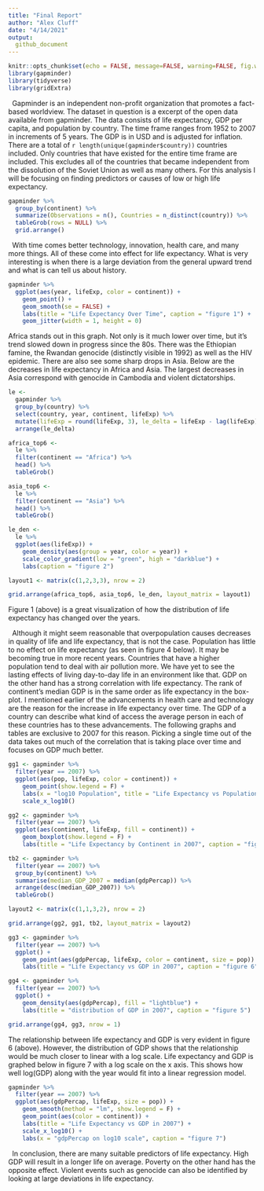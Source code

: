 ```yaml
---
title: "Final Report"
author: "Alex Cluff"
date: "4/14/2021"
output:
  github_document
---
```


```r
knitr::opts_chunk$set(echo = FALSE, message=FALSE, warning=FALSE, fig.width=9)
library(gapminder)
library(tidyverse)
library(gridExtra)
```

|   Gapminder is an independent non-profit organization that promotes a fact-based worldview. The dataset in question is a excerpt of the open data available from gapminder. The data consists of life expectancy, GDP per capita, and population by country. The time frame ranges from 1952 to 2007 in increments of 5 years. The GDP is in USD and is adjusted for inflation. There are a total of `r length(unique(gapminder$country))` countries included. Only countries that have existed for the entire time frame are included. This excludes all of the countries that became independent from the dissolution of the Soviet Union as well as many others. For this analysis I will be focusing on finding predictors or causes of low or high life expectancy.
```r
gapminder %>%
  group_by(continent) %>%
  summarize(Observations = n(), Countries = n_distinct(country)) %>% 
  tableGrob(rows = NULL) %>% 
  grid.arrange()
```


|   With time comes better technology, innovation, health care, and many more things. All of these come into effect for life expectancy. What is very interesting is when there is a large deviation from the general upward trend and what is can tell us about history.

```r
gapminder %>%
  ggplot(aes(year, lifeExp, color = continent)) +
    geom_point() +
    geom_smooth(se = FALSE) +
    labs(title = "Life Expectancy Over Time", caption = "figure 1") +
    geom_jitter(width = 1, height = 0)
```

Africa stands out in this graph. Not only is it much lower over time, but it's trend slowed down in progress since the 80s. There was the Ethiopian famine, the Rwandan genocide (distinctly visible in 1992) as well as the HIV epidemic. There are also see some sharp drops in Asia. Below are the  decreases in life expectancy in Africa and Asia. The largest decreases in Asia correspond with genocide in Cambodia and violent dictatorships.

```r
le <- 
  gapminder %>%
  group_by(country) %>%
  select(country, year, continent, lifeExp) %>%
  mutate(lifeExp = round(lifeExp, 3), le_delta = lifeExp - lag(lifeExp)) %>% 
  arrange(le_delta)

africa_top6 <- 
  le %>% 
  filter(continent == "Africa") %>% 
  head() %>% 
  tableGrob()

asia_top6 <- 
  le %>% 
  filter(continent == "Asia") %>% 
  head() %>%
  tableGrob()

le_den <- 
  le %>% 
  ggplot(aes(lifeExp)) +
    geom_density(aes(group = year, color = year)) +
    scale_color_gradient(low = "green", high = "darkblue") +
    labs(caption = "figure 2")

layout1 <- matrix(c(1,2,3,3), nrow = 2)

grid.arrange(africa_top6, asia_top6, le_den, layout_matrix = layout1)
```

Figure 1 (above) is a great visualization of how the distribution of life expectancy has changed over the years.


|   Although it might seem reasonable that overpopulation causes decreases in quality of life and life expectancy, that is not the case. Population has little to no effect on life expectancy (as seen in figure 4 below). It may be becoming true in more recent years. Countries that have a higher population tend to deal with air pollution more. We have yet to see the lasting effects of living day-to-day life in an environment like that. GDP on the other hand has a strong correlation with life expectancy. The rank of continent's median GDP is in the same order as life expectancy in the box-plot. I mentioned earlier of the advancements in health care and technology are the reason for the increase in life expectancy over time. The GDP of a country can describe what kind of access the average person in each of these countries has to these advancements. The following graphs and tables are exclusive to 2007 for this reason. Picking a single time out of the data takes out much of the correlation that is taking place over time and focuses on GDP much better.

```r
gg1 <- gapminder %>% 
  filter(year == 2007) %>% 
  ggplot(aes(pop, lifeExp, color = continent)) +
    geom_point(show.legend = F) +
    labs(x = "log10 Population", title = "Life Expectancy vs Population in 2007", caption = "figure 4") +
    scale_x_log10()

gg2 <- gapminder %>% 
  filter(year == 2007) %>%
  ggplot(aes(continent, lifeExp, fill = continent)) +
    geom_boxplot(show.legend = F) + 
    labs(title = "Life Expectancy by Continent in 2007", caption = "figure 3")

tb2 <- gapminder %>% 
  filter(year == 2007) %>% 
  group_by(continent) %>% 
  summarise(median_GDP_2007 = median(gdpPercap)) %>%
  arrange(desc(median_GDP_2007)) %>% 
  tableGrob()

layout2 <- matrix(c(1,1,3,2), nrow = 2)

grid.arrange(gg2, gg1, tb2, layout_matrix = layout2)
```

```r
gg3 <- gapminder %>% 
  filter(year == 2007) %>% 
  ggplot() +
    geom_point(aes(gdpPercap, lifeExp, color = continent, size = pop)) +
    labs(title = "Life Expectancy vs GDP in 2007", caption = "figure 6")

gg4 <- gapminder %>% 
  filter(year == 2007) %>% 
  ggplot() +
    geom_density(aes(gdpPercap), fill = "lightblue") +
    labs(title = "distribution of GDP in 2007", caption = "figure 5")

grid.arrange(gg4, gg3, nrow = 1)
```

The relationship between life expectancy and GDP is very evident in figure 6 (above). However, the distribution of GDP shows that the relationship would be much closer to linear with a log scale. Life expectancy and GDP is graphed below in figure 7 with a log scale on the x axis. This shows how well log(GDP) along with the year would fit into a linear regression model.

```r
gapminder %>% 
  filter(year == 2007) %>% 
  ggplot(aes(gdpPercap, lifeExp, size = pop)) +
    geom_smooth(method = "lm", show.legend = F) +
    geom_point(aes(color = continent)) +
    labs(title = "Life Expectancy vs GDP in 2007") +
    scale_x_log10() +
    labs(x = "gdpPercap on log10 scale", caption = "figure 7")
```

|   In conclusion, there are many suitable predictors of life expectancy. High GDP will result in a longer life on average. Poverty on the other hand has the opposite effect. Violent events such as genocide can also be identified by looking at large deviations in life expectancy. 


